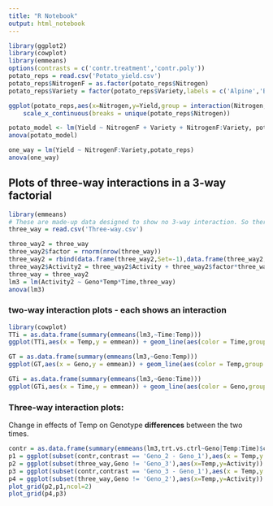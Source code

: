 ```yaml
---
title: "R Notebook"
output: html_notebook
---
```


```r
library(ggplot2)
library(cowplot)
library(emmeans)
options(contrasts = c('contr.treatment','contr.poly'))
potato_reps = read.csv('Potato_yield.csv')
potato_reps$NitrogenF = as.factor(potato_reps$Nitrogen)
potato_reps$Variety = factor(potato_reps$Variety,labels = c('Alpine','Burbank'))
```

```r
ggplot(potato_reps,aes(x=Nitrogen,y=Yield,group = interaction(Nitrogen,Variety))) + geom_boxplot(aes(color = Variety,fill=NULL),position = position_dodge(width=5)) + 
    scale_x_continuous(breaks = unique(potato_reps$Nitrogen))
```
```r
potato_model <- lm(Yield ~ NitrogenF + Variety + NitrogenF:Variety, potato_reps)
anova(potato_model)
```
```r
one_way = lm(Yield ~ NitrogenF:Variety,potato_reps)
anova(one_way)
```


## Plots of three-way interactions in a 3-way factorial
```r
library(emmeans)
# These are made-up data designed to show no 3-way interaction. So there's no replication or experimental error
three_way = read.csv('Three-way.csv')

three_way2 = three_way
three_way2$factor = rnorm(nrow(three_way))
three_way2 = rbind(data.frame(three_way2,Set=-1),data.frame(three_way2,Set=0),data.frame(three_way2,Set=1))
three_way2$Activity2 = three_way2$Activity + three_way2$factor*three_way2$Set*30 + rnorm(nrow(three_way2),0,4)
three_way = three_way2
lm3 = lm(Activity2 ~ Geno*Temp*Time,three_way)
anova(lm3)

```
### two-way interaction plots - each shows an interaction
```r
library(cowplot)
TTi = as.data.frame(summary(emmeans(lm3,~Time:Temp)))
ggplot(TTi,aes(x = Temp,y = emmean)) + geom_line(aes(color = Time,group = Time)) + ylab('Activity') + ggtitle('Treatment means')

GT = as.data.frame(summary(emmeans(lm3,~Geno:Temp)))
ggplot(GT,aes(x = Geno,y = emmean)) + geom_line(aes(color = Temp,group = Temp)) + ylab('Activity') + ggtitle('Treatment means')

GTi = as.data.frame(summary(emmeans(lm3,~Geno:Time)))
ggplot(GTi,aes(x = Time,y = emmean)) + geom_line(aes(color = Geno,group = Geno)) + ylab('Activity') + ggtitle('Treatment means')

```

### Three-way interaction plots: 
Change in effects of Temp on Genotype **differences** between the two times.

```r
contr = as.data.frame(summary(emmeans(lm3,trt.vs.ctrl~Geno|Temp:Time)$contrasts))
p1 = ggplot(subset(contr,contrast == 'Geno_2 - Geno_1'),aes(x = Temp,y = estimate)) + geom_line(aes(color = Time,group = Time)) + ylab('Geno_2 - Geno_1') + ggtitle('Geno effects')
p2 = ggplot(subset(three_way,Geno != 'Geno_3'),aes(x=Temp,y=Activity)) + geom_line(aes(group = Geno,color = Geno)) + facet_grid(Time~.) + ggtitle('Treatment means')
p3 = ggplot(subset(contr,contrast == 'Geno_3 - Geno_1'),aes(x = Temp,y = estimate)) + geom_line(aes(color = Time,group = Time)) + ylab('Geno_3 - Geno_1') + ggtitle('Geno effects')
p4 = ggplot(subset(three_way,Geno != 'Geno_2'),aes(x=Temp,y=Activity)) + geom_line(aes(group = Geno,color = Geno)) + facet_grid(Time~.) + ggtitle('Treatment means')
plot_grid(p2,p1,ncol=2)
plot_grid(p4,p3)
```

